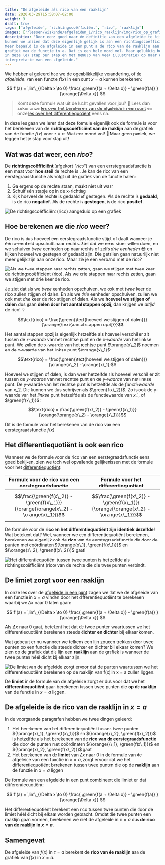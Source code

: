 ```yaml
---
title: "De afgeleide als rico van een raaklijn"
date: 2020-03-29T15:58:07+02:00
weight: 3
draft: true
tags: ["afgeleide", "richtingscoëfficiënt", "rico", "raaklijn"]
images: ['/lessen/wiskunde/afgeleiden_1/rico_raaklijn/img/rico_op_grafiek.png', '/lessen/wiskunde/afgeleiden_1/rico_raaklijn/img/rico_evenredig_met_stap.png', '/lessen/wiskunde/afgeleiden_1/rico_raaklijn/img/difquot_als_rico.png', '/lessen/wiskunde/afgeleiden_1/rico_raaklijn/img/limiet_raaklijn.png']
description: "Door eens goed naar de definitie van een afgeleide te kijken,
kunnen we inzien dat deze eigenlijk gelijk is aan een richtingscoëfficiënt.
Meer bepaald is de afgeleide in een punt a de rico van de raaklijn aan de
grafiek van de functie in a. Dat is een hele mond vol. Maar gelukkig bouwen we
in deze les stap per stap en met behulp van veel illustraties op naar deze
interpretatie van een afgeleide."
---
```


We hebben al geleerd hoe we de ogenblikkelijke verandering, of de _afgeleide_,
van een functie $f(x)$ in een punt $x = a$ kunnen berekenen:

$$ f'(a) = \lim\_{\Delta x \to 0} \frac{ \green{f(a + \Delta x)} - \green{f(a)} }{\orange{\Delta x}} $$

> Komt deze formule wat uit de lucht gevallen voor jou? 🤨 Lees dan zeker onze
> [les over het berekenen van de afgeleide in een punt](afgeleide) en onze
> [les over het differentiequotiënt](differentiequotient) eens na.

In deze les gaan we leren dat deze formule eigenlijk ook de formule is voor het
berekenen van de **richtingscoëfficiënt van de raaklijn** aan de grafiek van de
functie $f(x)$ voor $x = a$. Wat een mond vol! 🤯 Maar geen paniek, we leggen
het je stap voor stap uit!

## Wat was dat weer, een _rico_?

De **richtingscoëfficiënt** (afgekort _"rico"_) van een eerstegraadsfunctie is
een maat voor **hoe steil** de rechte is <Mute text="(herinner je dat een
eerstegraadsfunctie altijd een rechte is)" />.  Je kan de rico van een
eerstegraadsfunctie als volgt uit de grafiek van de functie halen:

1. Ga ergens op de rechte staan, maakt niet uit waar
2. Schuif één stapje <Mute text="(een eenheid)" /> op in de x-richting
3. Kijk hoeveel de rechte is gedaald of gestegen. Als de rechte is **gedaald**,
   is de rico **negatief**. Als de rechte is **gestegen**, is de rico
   **positief**.

![De richtingscoëfficiënt (rico) aangeduid op een grafiek](img/rico_op_grafiek.png)

## Hoe berekenen we die _rico_ weer?

De rico is dus hoeveel een eerstegraadsfunctie stijgt of daalt wanneer je één
x-eenheid opschuift naar rechts. Stel dat we eens stoer willen doen, en we
schuiven _twee_ eenheden op naar rechts of zelfs _drie eenheden_ 😎 en kijken
hoeveel we gestegen of gedaald zijn. Die getallen gaan natuurlijk niet meer
gelijk zijn aan onze rico. Maar zie je een verband met de rico?

![Als we twee stappen naar rechts zetten, gaan we stijgen met twee keer de richtingscoëfficiënt (rico). Als we drie stappen naar rechts zetten, gaan we stijgen met drie keer de rico.](img/rico_evenredig_met_stap.png)

Je ziet dat als we _twee_ eenheden opschuiven, we ook met _twee_ keer de rico
zullen stijgen of dalen. En als we _drie_ eenheden opschuiven, zullen we ook
met _drie_ keer de rico stijgen of dalen. Als we **hoeveel we stijgen of
dalen** dus gaan **delen door het aantal stappen opzij**, dan krijgen we
_altijd_ de rico! 💡

$$\text{rico} = \frac{\green{\text{hoeveel we stijgen of dalen}}}{\orange{\text{aantal stappen opzij}}}$$

Het aantal stappen opzij is eigenlijk hetzelfde als hoeveel verschil er zit
tussen de _x-waarde_ van het rechtse punt en de _x-waarde_ van het linkse punt.
We zullen de x-waarde van het rechtse punt $\orange{x\_2}$ noemen en de
x-waarde van het linkse punt $\orange{x\_1}$:

$$\text{rico} = \frac{\green{\text{hoeveel we stijgen of dalen}}}{\orange{x\_2} - \orange{x\_1}}$$

Hoeveel we stijgen of dalen, is dan weer hetzelfde als hoeveel verschil er zit
tussen de _y-waarde_ van het rechtse punt en de _y-waarde_ van het linkse punt.
De y-waarde van het rechtse punt is hetzelfde als de _functiewaarde_ van
$x\_2$. Die kunnen we dus schrijven als $\green{f(x\_2)}$. Zo is ook de
y-waarde van het _linkse_ punt hetzelfde als de functiewaarde van $x\_1$, of
$\green{f(x\_1)}$:

$$\text{rico} = \frac{\green{f(x\_2)} - \green{f(x\_1)}}{\orange{\orange{x\_2} - \orange{x\_1}}}$$

Dit is de formule voor het berekenen van de rico van een eerstegraadsfunctie
$f(x)$!

## Het differentiequotiënt is ook een rico

Wanneer we de formule voor de rico van een eerstegraadsfunctie eens goed
bekijken, zien we toch wel opvallende gelijkenissen met de formule voor het
[differentiequotiënt](differentiequotient):

| Formule voor de rico van een eerstegraadsfunctie                                     | Formule voor het differentiequotiënt                                                 |
| ------------------------------------------------------------------------------------ | ------------------------------------------------------------------------------------ |
| $$\frac{\green{f(x\_2)} - \green{f(x\_1)}}{\orange{\orange{x\_2} - \orange{x\_1}}}$$ | $$\frac{\green{f(x\_2)} - \green{f(x\_1)}}{\orange{\orange{x\_2} - \orange{x\_1}}}$$ |

De formule voor de **rico en het differentiequotiënt zijn identiek dezelfde**!
Wat betekent dat? Wel, wanneer we een differentiequotiënt berekenen, berekenen
we eigenlijk ook de **rico** van de eerstegraadsfunctie <Mute text="(of de
rechte)" /> die door de punten met coördinaten $(\orange{x\_1},
\green{f(x\_1)})$ en $(\orange{x\_2}, \green{f(x\_2)})$ gaat!

![Het differentiequotiënt tussen twee punten is het zelfde als richtingscoëfficiënt (rico) van de rechte die die twee punten verbindt.](img/difquot_als_rico.png)

## De limiet zorgt voor een raaklijn

In onze les over de [afgeleide in een punt](afgeleide) zagen we dat we de
afgeleide van een functie in $x = a$ vinden door het differentiequotiënt
te berekenen waarbij we $\Delta x$ <Mute text="(of $x_2 - x_1$)" /> naar $0$
laten gaan:

$$ f'(a) = \lim\_{\Delta x \to 0} \frac{ \green{f(a + \Delta x)} - \green{f(a)} }{\orange{\Delta x}} $$

Als $\Delta x$ naar $0$ gaat, betekent het dat de twee punten waartussen we het
differentiequotiënt berekenen steeds **dichter en dichter** bij elkaar komen.

Wat gebeurt er nu wanneer we telkens een lijn zouden trekken door twee punten
op een functie die steeds dichter en dichter bij elkaar komen? We zien op de
grafiek dat die lijn een **raaklijn** aan de grafiek is wanneer de twee punten
héél dicht bij elkaar zijn.

![De limiet van de afgeleide zorgt ervoor dat de punten waartussen we het differentiequotiënt berekenen op de raaklijn van f(x) in x = a zullen liggen.](img/limiet_raaklijn.png)

De **limiet** in de formule van de afgeleide zorgt er dus voor dat we het
**differentiequotiënt** gaan berekenen tussen twee punten die **op de
raaklijn** van de functie in $x = a$ liggen.

## De afgeleide is de rico van de raaklijn in $x = a$

In de voorgaande paragrafen hebben we twee dingen geleerd:

1. Het berekenen van het differentiequotiënt tussen twee punten
   $(\orange{x\_1}, \green{f(x\_1)})$ en $(\orange{x\_2}, \green{f(x\_2)})$ is
   hetzelfde als het berekenen van de **rico van de eerstegraadsfunctie** die
   door de punten met coördinaten $(\orange{x\_1}, \green{f(x\_1)})$ en
   $(\orange{x\_2}, \green{f(x\_2)})$ gaat
2. Het berekenen van de **limiet** van $\Delta x$ naar $0$ in de formule van de
   afgeleide van een functie in $x = a$, zorgt ervoor dat we het
   differentiequotiënt berekenen tussen twee punten die op de **raaklijn** aan
   de functie in $x = a$ liggen

De formule van een afgeleide in een punt combineert die limiet en dat
differentiequotiënt:

$$ f'(a) = \lim\_{\Delta x \to 0} \frac{ \green{f(a + \Delta x)} - \green{f(a)} }{\orange{\Delta x}} $$

Het differentiequotiënt berekent een rico tussen twee punten die door de limiet
héél dicht bij elkaar worden gebracht. Omdat die twee punten een raaklijn gaan
vormen, berekenen we met de afgeleide in $x = a$ dus **de rico van de raaklijn
in $x = a$**.

## Samengevat

<Attention title="De afgeleide als de rico van een raaklijn">


De afgeleide van $f(x)$ in $x = a$ berekent de **rico van de raaklijn** aan de
grafiek van $f(x)$ in $x = a$.

</Attention>
